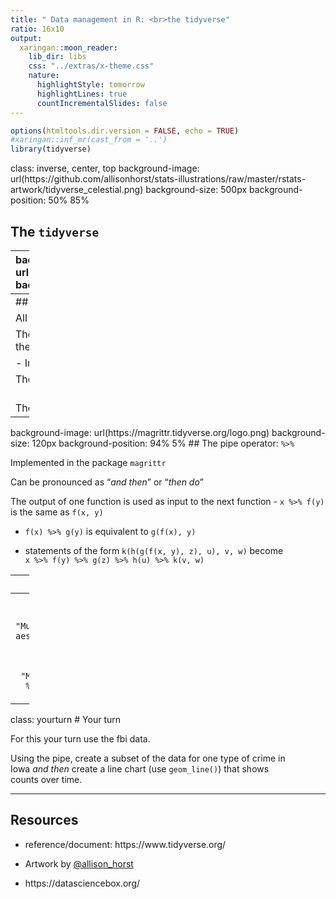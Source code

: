 ```yaml
---
title: " Data management in R: <br>the tidyverse"
ratio: 16x10
output:
  xaringan::moon_reader:
    lib_dir: libs
    css: "../extras/x-theme.css"
    nature:
      highlightStyle: tomorrow
      highlightLines: true
      countIncrementalSlides: false
---
```


```r
options(htmltools.dir.version = FALSE, echo = TRUE)
#xaringan::inf_mr(cast_from = '..') 
library(tidyverse)
```

class: inverse, center, top
background-image: url(https://github.com/allisonhorst/stats-illustrations/raw/master/rstats-artwork/tidyverse_celestial.png)
background-size: 500px
background-position: 50% 85%

## The `tidyverse`


---
background-image: url(https://camo.githubusercontent.com/c1a290fbb20a6bb45e4c47fc2e7b7ddc8d8ccf12/68747470733a2f2f692e696d6775722e636f6d2f677965596c6b4c2e706e67)
background-size: 400px
background-position: 100% 55%
## Intro to the `tidyverse`

.pull-left-large[

`tidyverse` is a package bundling several other R packages:

- `ggplot2`, `dplyr`, `tidyr`, `purrr`, ...

- share common data representations and API, i.e. work well together

- from the [tidyverse manifesto](https://tidyverse.tidyverse.org/articles/manifesto.html):

  1. Reuse existing data structures.

  2. Compose simple functions with the pipe.

  3. Embrace functional programming.

  4. Design for humans.


- see https://github.com/hadley/tidyverse for more information
]
.pull-right-small[
<!--
<img src="images/tidyverse.jpeg" alt="" width=100%>
-->

]


---
## Common structure

All functions of the tidyverse have `data` as their first argument:
  - `function(data, arg2, ...)`

The subsequent arguments describe what to do with the data frame, using <br>the variable names (without quotes)

- Important: do not use `$` notation for variables within these functions, e.g: `filter(fbi, Year>=2019, State=="Iowa")`

The output is a new data frame that will print or it can be saved with the assignment operator, `<-`:
  -  e.g: `fbi_iowa19 <- filter(fbi, Year >= 2019, State == "Iowa")`

<br/>
The common structure makes it easy to chain together multiple simple steps using the pipe function (`%>%`)


---
background-image: url(https://magrittr.tidyverse.org/logo.png)
background-size: 120px
background-position: 94% 5%
## The pipe operator: `%>%`

Implemented in the package `magrittr`

Can be pronounced as "*and then*" or "*then do*"  

The output of one function is used as input to the next function
  - `x %>% f(y)` is the same as `f(x, y)`
  
  - `f(x) %>% g(y)` is equivalent to `g(f(x), y)`
  
  - statements of the form `k(h(g(f(x, y), z), u), v, w)` become <br>
`x %>% f(y) %>% g(z) %>% h(u) %>% k(v, w)`


---
## How the pipe (`%>%`) works  

Consider the following sequence of actions:  
- find key, unlock car, start car, drive to school, park.  

Expressed as a set of **nested functions** in R pseudocode this would look like:  

  ```r
  park(drive(start_car(find("keys")), to = "campus"))
  ``` 

Writing it out **using pipes** give it a more natural (and easier to read) structure: 
  
  ```r
  find("keys") %>%  
    start_car() %>% 
    drive(to = "campus") %>%
    park()
  ```

---
## Using the pipe (`%>%`)


```r
ggplot(data = filter(fbi, Type == "Murder.and.nonnegligent.Manslaughter"), 
       aes(x = Year, y = Count)) + 
  geom_point()
```

becomes

```r
fbi %>% 
  filter(Type == "Murder.and.nonnegligent.Manslaughter") %>%
  ggplot(aes(x = Year, y = Count)) + 
    geom_point()
```

---
class: yourturn
# Your turn

For this your turn use the fbi data.

Using the pipe, create a subset of the data for one type of crime in <br> Iowa *and then* create a line chart (use `geom_line()`) that shows <br> counts over time.

---
## Resources

- reference/document: https://www.tidyverse.org/

- Artwork by [@allison_horst](https://twitter.com/allison_horst?ref_src=twsrc%5Egoogle%7Ctwcamp%5Eserp%7Ctwgr%5Eauthor)

- https://datasciencebox.org/
